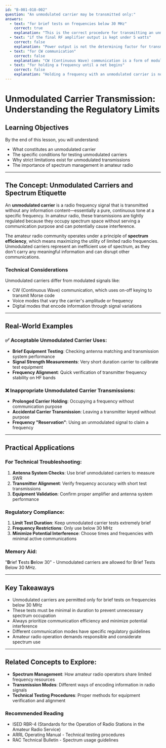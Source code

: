 ```yaml
---
id: "B-001-018-002"
question: "An unmodulated carrier may be transmitted only:"
answers:
  - text: "for brief tests on frequencies below 30 MHz"
    correct: true
    explanation: "This is the correct procedure for transmitting an unmodulated carrier, which is limited to brief testing purposes on HF frequencies below 30 MHz. These short tests allow operators to check transmission system performance, antenna matching, and equipment functionality without carrying communication content. The limitation to brief tests prevents unnecessary spectrum occupation and potential interference with other radio services."
  - text: "if the final RF amplifier output is kept under 5 watts"
    correct: false
    explanation: "Power output is not the determining factor for transmitting an unmodulated carrier. The restrictions are based on frequency, duration, and purpose of the transmission, not the power level. Transmitting an unmodulated carrier at low power would still violate amateur radio regulations if not conducted as a brief test on HF frequencies."
  - text: "for CW communication"
    correct: false
    explanation: "CW (Continuous Wave) communication is a form of modulated transmission where the carrier is keyed on and off to create dots and dashes. It is not an unmodulated carrier, but a purposeful communication mode with information content. CW transmissions follow different regulatory guidelines than pure unmodulated carrier tests."
  - text: "for holding a frequency until a net begins"
    correct: false
    explanation: "Holding a frequency with an unmodulated carrier is not permitted under amateur radio regulations. Operators are expected to use appropriate communication methods to reserve or indicate readiness to participate in a net, such as brief voice announcements or scheduled check-ins."
---
```


# Unmodulated Carrier Transmission: Understanding the Regulatory Limits

## Learning Objectives
By the end of this lesson, you will understand:
- What constitutes an unmodulated carrier
- The specific conditions for testing unmodulated carriers
- Why strict limitations exist for unmodulated transmissions
- The importance of spectrum management in amateur radio

---

## The Concept: Unmodulated Carriers and Spectrum Etiquette

An **unmodulated carrier** is a radio frequency signal that is transmitted without any information content—essentially a pure, continuous tone at a specific frequency. In amateur radio, these transmissions are tightly regulated because they occupy spectrum space without serving a communication purpose and can potentially cause interference.

The amateur radio community operates under a principle of **spectrum efficiency**, which means maximizing the utility of limited radio frequencies. Unmodulated carriers represent an inefficient use of spectrum, as they don't carry any meaningful information and can disrupt other communications.

### Technical Considerations

Unmodulated carriers differ from modulated signals like:
- CW (Continuous Wave) communication, which uses on-off keying to transmit Morse code
- Voice modes that vary the carrier's amplitude or frequency
- Digital modes that encode information through signal variations

---

## Real-World Examples

### ✅ Acceptable Unmodulated Carrier Uses:
- **Brief Equipment Testing**: Checking antenna matching and transmission system performance
- **Signal Strength Measurements**: Very short duration carrier to calibrate test equipment
- **Frequency Alignment**: Quick verification of transmitter frequency stability on HF bands

### ❌ Inappropriate Unmodulated Carrier Transmissions:
- **Prolonged Carrier Holding**: Occupying a frequency without communication purpose
- **Accidental Carrier Transmission**: Leaving a transmitter keyed without purpose
- **Frequency "Reservation"**: Using an unmodulated signal to claim a frequency

---

## Practical Applications

### For Technical Troubleshooting:
1. **Antenna System Checks**: Use brief unmodulated carriers to measure SWR
2. **Transmitter Alignment**: Verify frequency accuracy with short test transmissions
3. **Equipment Validation**: Confirm proper amplifier and antenna system performance

### Regulatory Compliance:
1. **Limit Test Duration**: Keep unmodulated carrier tests extremely brief
2. **Frequency Restrictions**: Only use below 30 MHz
3. **Minimize Potential Interference**: Choose times and frequencies with minimal active communications

### Memory Aid:
"**B**rief **T**ests **B**elow 30" - Unmodulated carriers are allowed for Brief Tests Below 30 MHz.

---

## Key Takeaways

- Unmodulated carriers are permitted only for brief tests on frequencies below 30 MHz
- These tests must be minimal in duration to prevent unnecessary spectrum occupation
- Always prioritize communication efficiency and minimize potential interference
- Different communication modes have specific regulatory guidelines
- Amateur radio operation demands responsible and considerate spectrum use

---

## Related Concepts to Explore:
- **Spectrum Management**: How amateur radio operators share limited frequency resources
- **Transmission Modes**: Different ways of encoding information in radio signals
- **Technical Testing Procedures**: Proper methods for equipment verification and alignment

### Recommended Reading
- ISED RBR-4 (Standards for the Operation of Radio Stations in the Amateur Radio Service)
- ARRL Operating Manual - Technical testing procedures
- RAC Technical Bulletin - Spectrum usage guidelines
